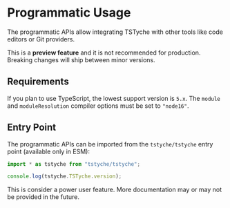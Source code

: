 
# Programmatic Usage

The programmatic APIs allow integrating TSTyche with other tools like code editors or Git providers.

<Warning>

This is a **preview feature** and it is not recommended for production. Breaking changes will ship between minor versions.

</Warning>

## Requirements

If you plan to use TypeScript, the lowest support version is `5.x`. The `module` and `moduleResolution` compiler options must be set to `"node16"`.

## Entry Point

The programmatic APIs can be imported from the `tstyche/tstyche` entry point (available only in ESM):

```ts
import * as tstyche from "tstyche/tstyche";

console.log(tstyche.TSTyche.version);
```

<Note>

This is consider a power user feature. More documentation may or may not be provided in the future.

</Note>
